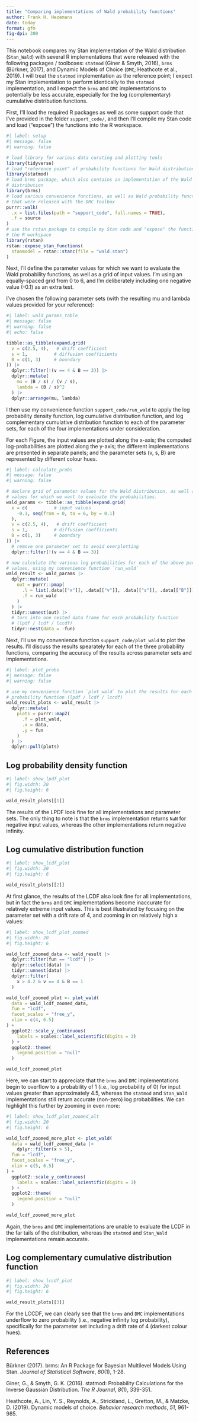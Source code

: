 ---
title: "Comparing implementations of Wald probability functions"
author: Frank H. Hezemans
date: today
format: gfm
fig-dpi: 300
---

This notebook compares my Stan implementation of the Wald distribution (`Stan_Wald`) with several R implementations that were released with the following packages / toolboxes: `statmod` (Giner & Smyth, 2016), `brms` (Bürkner, 2017), and Dynamic Models of Choice (`DMC`; Heathcote et al., 2019). I will treat the `statmod` implementation as the reference point; I expect my Stan implementation to perform identically to the `statmod` implementation, and I expect the `brms` and `DMC` implementations to potentially be less accurate, especially for the log (complementary) cumulative distribution functions.

First, I'll load the required R packages as well as some support code that I've provided in the folder `support_code/`, and then I'll compile my Stan code and load ("expose") the functions into the R workspace.

```{r}
#| label: setup
#| message: false
#| warning: false

# load library for various data curating and plotting tools
library(tidyverse)
# load "reference point" of probability functions for Wald distribution
library(statmod)
# load brms package, which also contains an implementation of the Wald
# distribution
library(brms)
# load various convenience functions, as well as Wald probability functions
# that were released with the DMC toolbox
purrr::walk(
  .x = list.files(path = "support_code", full.names = TRUE),
  .f = source 
)
# use the rstan package to compile my Stan code and "expose" the functions into
# the R workspace
library(rstan)
rstan::expose_stan_functions(
  stanmodel = rstan::stanc(file = "wald.stan")
)
```

Next, I'll define the parameter values for which we want to evaluate the Wald probability functions, as well as a grid of input values. I'm using an equally-spaced grid from 0 to 6, and I'm deliberately including one negative value (-0.1) as an extra test.

I've chosen the following parameter sets (with the resulting mu and lambda values provided for your reference):

```{r}
#| label: wald_params_table
#| message: false
#| warning: false
#| echo: false

tibble::as_tibble(expand.grid(
  v = c(2.5, 4),   # drift coefficient
  s = 1,          # diffusion coefficients
  B = c(1, 3)     # boundary
)) |>
  dplyr::filter(!(v == 4 & B == 3)) |>
  dplyr::mutate(
    mu = (B / s) / (v / s),
    lambda = (B / s)^2
  ) |>
  dplyr::arrange(mu, lambda)
```

I then use my convenience function `support_code/run_wald` to apply the log probability density function, log cumulative distribution function, and log complementary cumulative distribution function to each of the parameter sets, for each of the four implementations under consideration.

For each Figure, the input values are plotted along the x-axis; the computed log-probabilities are plotted along the y-axis; the different implementations are presented in separate panels; and the parameter sets (v, s, B) are represented by different colour hues.

```{r}
#| label: calculate_probs
#| message: false
#| warning: false

# declare grid of parameter values for the Wald distribution, as well as input
# values for which we want to evaluate the probabilities.
wald_params <- tibble::as_tibble(expand.grid(
  x = c(          # input values
    -0.1, seq(from = 0, to = 6, by = 0.1)
  ),
  v = c(2.5, 4),   # drift coefficient
  s = 1,          # diffusion coefficients
  B = c(1, 3)     # boundary
)) |>
  # remove one parameter set to avoid overplotting
  dplyr::filter(!(v == 4 & B == 3))

# now calculate the various log probabilities for each of the above parameter
# values, using my convenience function `run_wald`
wald_result <- wald_params |>
  dplyr::mutate(
    out = purrr::pmap(
      .l = list(.data[["x"]], .data[["v"]], .data[["s"]], .data[["B"]]),
      .f = run_wald
    )
  ) |>
  tidyr::unnest(out) |>
  # turn into one nested data frame for each probability function
  # (lpdf / lcdf / lccdf)
  tidyr::nest(data = -fun)

```

Next, I'll use my convenience function `support_code/plot_wald` to plot the results. I'll discuss the results spearately for each of the three probability functions, comparing the accuracy of the results across parameter sets and implementations.

```{r}
#| label: plot_probs
#| message: false
#| warning: false

# use my convenience function `plot_wald` to plot the results for each
# probability function (lpdf / lcdf / lccdf)
wald_result_plots <- wald_result |>
  dplyr::mutate(
    plots = purrr::map2(
      .f = plot_wald,
      .x = data,
      .y = fun
    )
  ) |>
  dplyr::pull(plots)
```

## Log probability density function

```{r}
#| label: show_lpdf_plot
#| fig.width: 20
#| fig.height: 6

wald_result_plots[[1]]
```

The results of the LPDF look fine for all implementations and parameter sets. The only thing to note is that the `brms` implementation returns `NaN` for negative input values, whereas the other implementations return negative infinity.

## Log cumulative distribution function

```{r}
#| label: show_lcdf_plot
#| fig.width: 20
#| fig.height: 6

wald_result_plots[[2]]
```

At first glance, the results of the LCDF also look fine for all implementations, but in fact the `brms` and `DMC` implementations become inaccurate for relatively extreme input values. This is best illustrated by focusing on the parameter set with a drift rate of 4, and zooming in on relatively high x values:

```{r}
#| label: show_lcdf_plot_zoomed
#| fig.width: 20
#| fig.height: 6

wald_lcdf_zoomed_data <- wald_result |>
  dplyr::filter(fun == "lcdf") |>
  dplyr::select(data) |>
  tidyr::unnest(data) |>
  dplyr::filter(
    x > 4.2 & v == 4 & B == 1
  )

wald_lcdf_zoomed_plot <- plot_wald(
  data = wald_lcdf_zoomed_data,
  fun = "lcdf",
  facet_scales = "free_y",
  xlim = c(4, 6.5)
) +
  ggplot2::scale_y_continuous(
    labels = scales::label_scientific(digits = 3)
  ) +
  ggplot2::theme(
    legend.position = "null"
  )

wald_lcdf_zoomed_plot
```

Here, we can start to appreciate that the `brms` and `DMC` implementations begin to overflow to a probability of 1 (i.e., log probability of 0) for input values greater than approximately 4.5, whereas the `statmod` and `Stan_Wald` implementations still return accurate (non-zero) log probabilities. We can highlight this further by zooming in even more:

```{r}
#| label: show_lcdf_plot_zoomed_alt
#| fig.width: 20
#| fig.height: 6

wald_lcdf_zoomed_more_plot <- plot_wald(
  data = wald_lcdf_zoomed_data |>
    dplyr::filter(x > 5),
  fun = "lcdf",
  facet_scales = "free_y",
  xlim = c(5, 6.5)
) +
  ggplot2::scale_y_continuous(
    labels = scales::label_scientific(digits = 3)
  ) +
  ggplot2::theme(
    legend.position = "null"
  )

wald_lcdf_zoomed_more_plot
```

Again, the `brms` and `DMC` implementations are unable to evaluate the LCDF in the far tails of the distribution, whereas the `statmod` and `Stan_Wald` implementations remain accurate.

## Log complementary cumulative distribution function

```{r}
#| label: show_lccdf_plot
#| fig.width: 20
#| fig.height: 6

wald_result_plots[[3]]
```

For the LCCDF, we can clearly see that the `brms` and `DMC` implementations underflow to zero probability (i.e., negative infinity log probability), specifically for the parameter set including a drift rate of 4 (darkest colour hues).

## References

Bürkner (2017). brms: An R Package for Bayesian Multilevel Models Using Stan. _Journal of Statistical Software_, _80_(1), 1-28. 

Giner, G., & Smyth, G. K. (2016). statmod: Probability Calculations for the Inverse Gaussian Distribution. _The R Journal_, _8_(1), 339-351.

Heathcote, A., Lin, Y. S., Reynolds, A., Strickland, L., Gretton, M., & Matzke, D. (2019). Dynamic models of choice. _Behavior research methods_, _51_, 961-985.